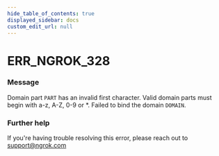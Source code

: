 ```yaml
---
hide_table_of_contents: true
displayed_sidebar: docs
custom_edit_url: null
---
```



# ERR_NGROK_328

### Message

Domain part `PART` has an invalid first character. Valid domain parts must begin with a-z, A-Z, 0-9 or \*. Failed to bind the domain `DOMAIN`.

### Further help

If you're having trouble resolving this error, please reach out to [support@ngrok.com](mailto:support@ngrok.com?subject=Help%20with%20ERR_NGROK_328)

<ErrorDetails error="err_ngrok_328" />
